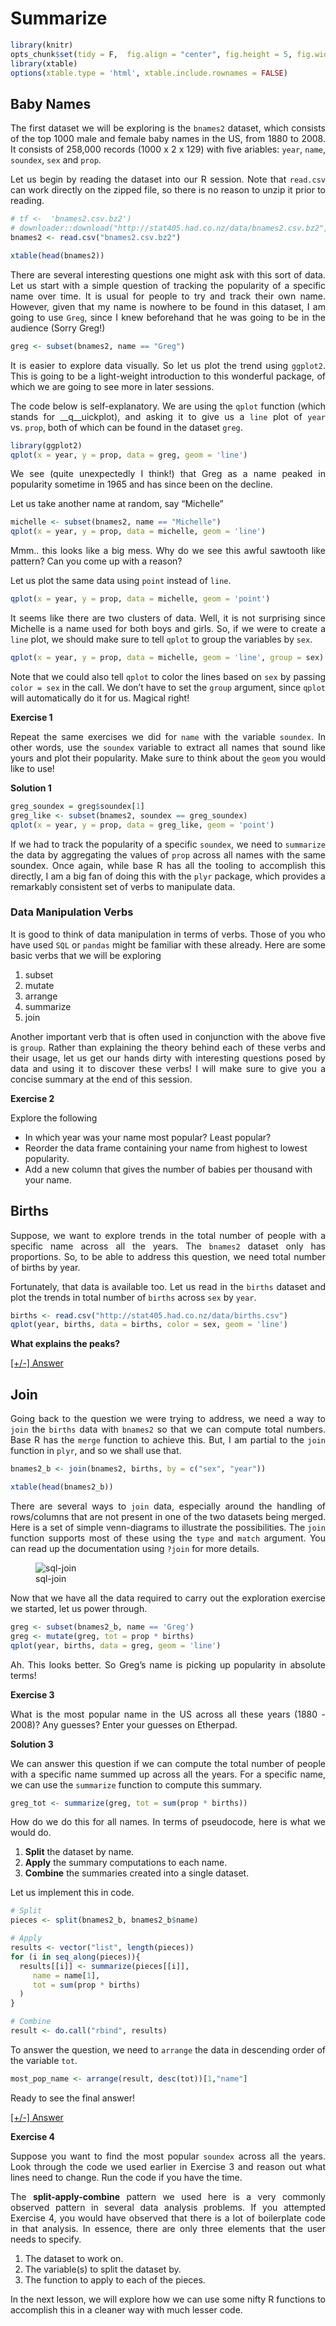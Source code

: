 # Summarize

```r
library(knitr)
opts_chunk$set(tidy = F,  fig.align = "center", fig.height = 5, fig.width = 10)
library(xtable)
options(xtable.type = 'html', xtable.include.rownames = FALSE)
```

## Baby Names

The first dataset we will be exploring is the `bnames2` dataset, which consists of the
top 1000 male and female baby names in the US, from 1880 to 2008. It consists of 258,000 records (1000 x 2 x 129) with five ariables: `year`, `name`, `soundex`, `sex` and `prop`.

Let us begin by reading the dataset into our R session. Note that `read.csv` can work directly on the zipped file, so there is no reason to unzip it prior to reading.



```r
# tf <-  'bnames2.csv.bz2')
# downloader::download("http://stat405.had.co.nz/data/bnames2.csv.bz2", tf)
bnames2 <- read.csv("bnames2.csv.bz2")
```

```r
xtable(head(bnames2))
```

There are several interesting questions one might ask with this sort of data. Let us start with a simple question of tracking the popularity of a specific name over time. It is usual for people to try and track their own name. However, given that my name is nowhere to be found in this dataset, I am going to use `Greg`, since I knew beforehand that he was going to be in the audience (Sorry Greg!)

```r
greg <- subset(bnames2, name == "Greg")
```

It is easier to explore data visually. So let us plot the trend using `ggplot2`. This is going to be a light-weight introduction to this wonderful package, of which we are going to see more in later sessions. 

The code below is self-explanatory. We are using the `qplot` function (which stands for __q__uickplot), and asking it to give us a `line` plot of `year` vs. `prop`, both of which can be found in the dataset `greg`.

```r
library(ggplot2)
qplot(x = year, y = prop, data = greg, geom = 'line')
```

We see (quite unexpectedly I think!) that Greg as a name peaked in popularity sometime in 1965 and has since been on the decline.

Let us take another name at random, say "Michelle"

```r
michelle <- subset(bnames2, name == "Michelle")
qplot(x = year, y = prop, data = michelle, geom = 'line')
```

Mmm.. this looks like a big mess. Why do we see this awful sawtooth like pattern? Can you come up with a reason?

Let us plot the same data using `point` instead of `line`.

```r
qplot(x = year, y = prop, data = michelle, geom = 'point')
```

It seems like there are two clusters of data. Well, it is not surprising since Michelle is a name used for both boys and girls. So, if we were to create a `line` plot, we should make sure to tell `qplot` to group the variables by `sex`. 


```r
qplot(x = year, y = prop, data = michelle, geom = 'line', group = sex)
```

Note that we could also tell `qplot` to color the lines based on `sex` by passing `color = sex` in the call. We don't have to set the `group` argument, since `qplot` will automatically do it for us. Magical right!

__Exercise 1__

Repeat the same exercises we did for `name` with the variable `soundex`. In other words, use the `soundex` variable to extract all names that sound like yours and plot their popularity. Make sure to think about the `geom` you would like to use!

__Solution 1__

```r
greg_soundex = greg$soundex[1]
greg_like <- subset(bnames2, soundex == greg_soundex)
qplot(x = year, y = prop, data = greg_like, geom = 'point')
```

If we had to track the popularity of a specific `soundex`, we need to `summarize` the data by aggregating the values of `prop` across all names with the same soundex. Once again, while base R has all the tooling to accomplish this directly, I am a big fan of doing this with the `plyr` package, which provides a remarkably consistent set of verbs to manipulate data.

### Data Manipulation Verbs

It is good to think of data manipulation in terms of verbs. Those of you who have used `SQL` or `pandas` might be familiar with these already. Here are some basic verbs that we will be exploring


1. subset
1. mutate
2. arrange
3. summarize
5. join

Another important verb that is often used in conjunction with the above five is `group`. Rather than explaining the theory behind each of these verbs and their usage, let us get our hands dirty with interesting questions posed by data and using it to discover these verbs! I will make sure to give you a concise summary at the end of this session.

__Exercise 2__

Explore the following

- In which year was your name most popular? Least popular?
- Reorder the data frame containing your name from highest to lowest popularity.
- Add a new column that gives the number of babies per thousand with your name.


## Births

Suppose, we want to explore trends in the total number of people with a specific name across all the years. The `bnames2` dataset only has proportions. So, to be able to address this question, we need total number of births by year.

Fortunately, that data is available too. Let us read in the `births` dataset and plot the trends in total number of `births` across `sex` by `year`.

```r
births <- read.csv("http://stat405.had.co.nz/data/births.csv")
qplot(year, births, data = births, color = sex, geom = 'line')
```

__What explains the peaks?__

<a href="javascript:expandcollapse('solution1')">
   [+/-] Answer
</a><br>

<span class='posthidden' id='solution1'>
- 1936: SSNs were issued for the first time.
- 1986: needed for child tax deduction.
</span>

## Join

Going back to the question we were trying to address, we need a way to `join` the `births` data with `bnames2` so that we can compute total numbers. Base R has the `merge` function to achieve this. But, I am partial to the `join` function in `plyr`, and so we shall use that.

```r
bnames2_b <- join(bnames2, births, by = c("sex", "year"))
```

```r
xtable(head(bnames2_b))
```

There are several ways to `join` data, especially around the handling of rows/columns that are not present in one of the two datasets being merged. Here is a set of simple venn-diagrams to illustrate the possibilities. The `join` function supports most of these using the `type` and `match` argument. You can read up the documentation using `?join` for more details.

![sql-join](http://www.udel.edu/evelyn/SQL-Class2/joins.jpg)

Now that we have all the data required to carry out the exploration exercise we started, let us power through. 

```r
greg <- subset(bnames2_b, name == 'Greg')
greg <- mutate(greg, tot = prop * births)
qplot(year, births, data = greg, geom = 'line')
```

Ah. This looks better. So Greg's name is picking up popularity in absolute terms!

__Exercise 3__

What is the most popular name in the US across all these years (1880 - 2008)? Any guesses? Enter your guesses on Etherpad.

__Solution 3__

We can answer this question if we can compute the total number of people with a specific name summed up across all the years. For a specific name, we can use the `summarize` function to compute this summary.

```r
greg_tot <- summarize(greg, tot = sum(prop * births))
```

How do we do this for all names. In terms of pseudocode, here is what we would do.

1. __Split__ the dataset by name.
2. __Apply__ the summary computations to each name.
3. __Combine__ the summaries created into a single dataset.

Let us implement this in code.

```r
# Split
pieces <- split(bnames2_b, bnames2_b$name)

# Apply
results <- vector("list", length(pieces))
for (i in seq_along(pieces)){
  results[[i]] <- summarize(pieces[[i]],
     name = name[1],
     tot = sum(prop * births)
  )
}

# Combine
result <- do.call("rbind", results)
```

To answer the question, we need to `arrange` the data in descending order of the variable `tot`.

```r
most_pop_name <- arrange(result, desc(tot))[1,"name"]
```

Ready to see the final answer!

<a href="javascript:expandcollapse('solution2')">
   [+/-] Answer
</a><br>

<span class='posthidden' id='solution2'>
And the winner is ... __`r most_pop_name`__
</span>


__Exercise 4__

Suppose you want to find the most popular `soundex` across all the years. Look through the code we used earlier in Exercise 3 and reason out what lines need to change. Run the code if you have the time.

The __split-apply-combine__ pattern we used here is a very commonly observed pattern in several data analysis problems. If you attempted Exercise 4, you would have observed that there is a lot of boilerplate code in that analysis. In essence, there are only three elements that the user needs to specify.

1. The dataset to work on.
2. The variable(s) to split the dataset by.
3. The function to apply to each of the pieces.

In the next lesson, we will explore how we can use some nifty R functions to accomplish this in a cleaner way with much lesser code.



<style>
  .posthidden {display:none} 
  .postshown {display:inline}
</style>

<script type="text/Javascript"> 

  function expandcollapse (postid) { 
    whichpost = document.getElementById(postid); 
   
     if (whichpost.className=="postshown") { 
      whichpost.className="posthidden"; 
     } 
     else { 
      whichpost.className="postshown"; 
     } 
  } 
</script>


<style>
p {
  text-align: justify;
}
</style>
